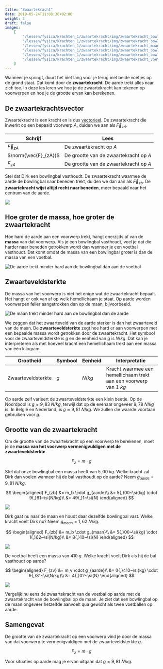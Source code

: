 ```yaml
---
title: "Zwaartekracht"
date: 2019-05-24T11:08:36+02:00
weight: 3
draft: false
images:
    [
        "/lessen/fysica/krachten_1/zwaartekracht/img/zwaartekracht_bowlingbal.png",
        "/lessen/fysica/krachten_1/zwaartekracht/img/zwaartekracht_bowlingbal_vs_voetbal.png",
        "/lessen/fysica/krachten_1/zwaartekracht/img/zwaartekracht_maan_aarde.png",
        "/lessen/fysica/krachten_1/zwaartekracht/img/zwaartekracht_bowlingbal_aarde_oefening.png",
        "/lessen/fysica/krachten_1/zwaartekracht/img/zwaartekracht_bowlingbal_maan_oefening.png",
        "/lessen/fysica/krachten_1/zwaartekracht/img/zwaartekracht_voetbal_aarde_oefening.png",
    ]
---
```


Wanneer je springt, duurt het niet lang voor je terug met beide voetjes op de grond staat. Dat komt door de **zwaartekracht**. De aarde trekt alles naar zich toe. In deze les leren we hoe je de zwaartekracht kan tekenen op voorwerpen en hoe je de grootte ervan kan berekenen.

## De zwaartekrachtsvector

Zwaartekracht is een kracht en is dus [vectorieel](krachtvector). De zwaartekracht die inwerkt op een bepaald voorwerp $A$, duiden we aan als $\vec{F}_{zA}$.

| Schrijf                | Lees                                   |
| ---------------------- | -------------------------------------- |
| $\vec{F}_{zA}$        | De zwaartekracht op $A$                |
| $\norm{\vec{F}_{zA}}$ | De grootte van de zwaartekracht op $A$ |
| $F_{zA}$              | De grootte van de zwaartekracht op $A$ |

Stel dat Dirk een bowlingbal vasthoudt. De zwaartekracht waarmee de aarde de
bowlingbal naar beneden trekt, duiden we dan aan als $\vec{F}_{zb}$. De
**zwaartekracht wijst altijd recht naar beneden**, meer bepaald naar het
centrum van de aarde.

![](img/zwaartekracht_bowlingbal.png)

## Hoe groter de massa, hoe groter de zwaartekracht

Hoe hard de aarde aan een voorwerp trekt, hangt enerzijds af van de **massa**
van dat voorwerp. Als je een bowlingbal vasthoudt, voel je dat die harder naar
beneden getrokken wordt dan wanneer je een voetbal vasthoudt. Dat komt omdat de
massa van een bowlingbal groter is dan de massa van een voetbal.

![De aarde trekt minder hard aan de bowlingbal dan aan de voetbal](img/zwaartekracht_bowlingbal_vs_voetbal.png)

## Zwaarteveldsterkte

De massa van het voorwerp is niet het enige wat de zwaartekracht bepaalt. Het
hangt er ook van af op welk hemellichaam je staat. Op aarde worden voorwerpen
feller aangetrokken dan op de maan, bijvoorbeeld.

![De maan trekt minder hard aan de bowlingbal dan de aarde](img/zwaartekracht_maan_aarde.png)

We zeggen dat het zwaarteveld van de aarde sterker is dan het zwaarteveld van
de maan. De **zwaarteveldsterkte** zegt hoe hard er aan
voorwerpen met een bepaalde massa wordt getrokken door de zwaartekracht. Het
symbool voor de zwaarteveldsterkte is $g$ en de eenheid van $g$ is
$\si{N/kg}$. Dat kan je interpreteren als met hoeveel kracht <Mute
text="(newton)" /> een hemellichaam <Mute text="(bv. de aarde)" /> trekt
aan een massa van één kilogram.

| Grootheid          | Symbool | Eenheid     | Interpretatie                                                          |
| ------------------ | ------- | ----------- | ---------------------------------------------------------------------- |
| Zwaarteveldsterkte | $g$     | $\si{N/kg}$ | Kracht waarmee een hemellichaam trekt aan een voorwerp van $1~\si{kg}$ |

Op aarde zelf varieert de zwaarteveldsterkte een klein beetje. Op de Noordpool
is $g \approx 9{,}83~\si{N/kg}$, terwijl dat op de evenaar ongeveer
$9{,}78~\si{N/kg}$ is.
In België en Nederland, is $g \approx 9{,}81~\si{N/kg}$. We zullen die waarde
voortaan gebruiken voor $g$.

## Grootte van de zwaartekracht

Om de grootte van de zwaartekracht op een voorwerp te berekenen, moet je de
**massa van het voorwerp vermenigvuldigen met de zwaarteveldsterkte**.


$$
F_{z} = m \cdot g
$$


Stel dat onze bowlingbal een massa heeft van $5{,}00~\si{kg}$. Welke kracht zal
Dirk dan voelen wanneer hij de bal vasthoudt op de aarde? Neem
$g_{aarde}=9{,}81~\si{N/kg}$.

$$
\begin{aligned}
F_{zb} &= m_b \cdot g_{aarde}\\
 &= 5{,}00~\si{kg} \cdot 9{,}81~\si{N/kg}\\
 &= 49{,}1~\si{N}
\end{aligned}
$$

![](img/zwaartekracht_bowlingbal_aarde_oefening.png)

Dirk gaat nu naar de maan en houdt daar dezelfde bowlingbal vast. Welke kracht
voelt Dirk nu? Neem $g_{maan}=1{,}62~\si{N/kg}$.

$$
\begin{aligned}
F_{zb} &= m_b \cdot g_{maan}\\
 &= 5{,}00~\si{kg} \cdot 1{,}62~\si{N/kg}\\
 &= 8{,}10~\si{N}
\end{aligned}
$$

![](img/zwaartekracht_bowlingbal_maan_oefening.png)

De voetbal heeft een massa van $410~\si{g}$. Welke kracht voelt Dirk als hij de
bal vasthoudt op aarde?

$$
\begin{aligned}
F_{zv} &= m_v \cdot g_{aarde}\\
 &= 0{,}410~\si{kg} \cdot 9{,}81~\si{N/kg}\\
 &= 4{,}02~\si{N}
\end{aligned}
$$

![](img/zwaartekracht_voetbal_aarde_oefening.png)

Vergelijk nu eens de zwaartekracht van de voetbal op aarde met de zwaartekracht
van de bowlingbal op de maan. Je ziet dat een bowlingbal op de maan ongeveer
hetzelfde aanvoelt qua gewicht als twee voetballen op aarde.

## Samengevat

<Attention title="Grootte van de zwaartekracht berekenen">

De grootte van de zwaartekracht op een voorwerp vind je door de massa van dat
voorwerp te vermenigvuldigen met de zwaarteveldsterkte $g$.


$$
F_{z} = m \cdot g
$$


Voor situaties op aarde mag je ervan uitgaan dat $g = 9{,}81~\si{N/kg}$.
</Attention>
